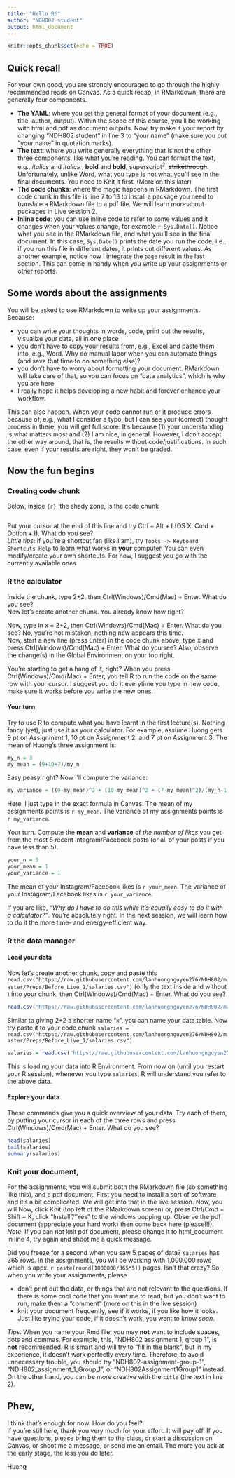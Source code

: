 ```yaml
---
title: "Hello R!"
author: "NDH802 student"
output: html_document
---
```


```r
knitr::opts_chunk$set(echo = TRUE)
```

## Quick recall

For your own good, you are strongly encouraged to go through the highly recommended reads on Canvas. As a quick recap, in RMarkdown, there are generally four components.

-   **The YAML**: where you set the general format of your document (e.g., title, author, output). Within the scope of this course, you'll be working with html and pdf as document outputs. Now, try make it your report by changing "NDH802 student" in line 3 to "your name" (make sure you put "your name" in quotation marks).
-   **The text**: where you write generally everything that is not the other three components, like what you're reading. You can format the text, e.g., *italics* and *italics* , **bold** and **bold**, superscript^2^, ~~strikethrough~~. Unfortunately, unlike Word, what you type is not what you'll see in the final documents. You need to Knit it first. (More on this later)
-   **The code chunks**: where the magic happens in RMarkdown. The first code chunk in this file is line 7 to 13 to install a package you need to translate a RMarkdown file to a pdf file. We will learn more about packages in Live session 2.
-   **Inline code**: you can use inline code to refer to some values and it changes when your values change, for example `r Sys.Date()`. Notice what you see in the RMarkdown file, and what you'll see in the final document. In this case, `Sys.Date()` prints the date you run the code, i.e., if you run this file in different dates, it prints out different values. As another example, notice how I integrate the `page` result in the last section. This can come in handy when you write up your assignments or other reports.

## Some words about the assignments

You will be asked to use RMarkdown to write up your assignments. Because:

-   you can write your thoughts in words, code, print out the results, visualize your data, all in one place
-   you don't have to copy your results from, e.g., Excel and paste them into, e.g., Word. Why do manual labor when you can automate things (and save that time to do something else)?
-   you don't have to worry about formatting your document. RMarkdown will take care of that, so you can focus on "data analytics", which is why you are here
-   I really hope it helps developing a new habit and forever enhance your workflow.

This can also happen. When your code cannot run or it produce errors because of, e.g., what I consider a typo, but I can see your (correct) thought process in there, you will get full score. It's because (1) your understanding is what matters most and (2) I am nice, in general. However, I don't accept the other way around, that is, the results without code/justifications. In such case, even if your results are right, they won't be graded.

## Now the fun begins

### Creating code chunk

Below, inside `{r}`, the shady zone, is the code chunk

```r
```

Put your cursor at the end of this line and try Ctrl + Alt + I (OS X: Cmd + Option + I). What do you see?\
*Little tips*: if you're a shortcut fan (like I am), try `Tools -> Keyboard Shortcuts Help` to learn what works in **your** computer. You can even modify/create your own shortcuts. For now, I suggest you go with the currently available ones.

### R the calculator

Inside the chunk, type 2+2, then Ctrl(Windows)/Cmd(Mac) + Enter. What do you see?\
Now let's create another chunk. You already know how right?

Now, type in x = 2+2, then Ctrl(Windows)/Cmd(Mac) + Enter. What do you see? No, you're not mistaken, nothing new appears this time.\
Now, start a new line (press Enter) in the code chunk above, type x and press Ctrl(Windows)/Cmd(Mac) + Enter. What do you see? Also, observe the change(s) in the Global Environment on your top right.

You're starting to get a hang of it, right? When you press Ctrl(Windows)/Cmd(Mac) + Enter, you tell R to run the code on the same row with your cursor. I suggest you do it everytime you type in new code, make sure it works before you write the new ones.

#### Your turn

Try to use R to compute what you have learnt in the first lecture(s). Nothing fancy (yet), just use it as your calculator. For example, assume Huong gets 9 pt on Assignment 1, 10 pt on Assignment 2, and 7 pt on Assignment 3. The mean of Huong's three assignment is:

```r
my_n = 3
my_mean = (9+10+7)/my_n
```

Easy peasy right? Now I'll compute the variance:

```r
my_variance = ((9-my_mean)^2 + (10-my_mean)^2 + (7-my_mean)^2)/(my_n-1)
```

Here, I just type in the exact formula in Canvas. The mean of my assignments points is `r my_mean`. The variance of my assignments points is `r my_variance`.

Your turn. Compute the **mean** and **variance** of *the number of likes* you get from the most 5 recent Intagram/Facebook posts (or all of your posts if you have less than 5).

```r
your_n = 5
your_mean = 1
your_variance = 1
```

The mean of your Instagram/Facebook likes is `r your_mean`. The variance of your Instagram/Facebook likes is `r your_variance`.

If you are like, *"Why do I have to do this while it's equally easy to do it with a calculator?"*. You're absolutely right. In the next session, we will learn how to do it the more time- and energy-efficient way.

### R the data manager

#### Load your data

Now let's create another chunk, copy and paste this `read.csv("https://raw.githubusercontent.com/lanhuongnguyen276/NDH802/master/Preps/Before_Live_1/salaries.csv")` (only the text inside and without ) into your chunk, then Ctrl(Windows)/Cmd(Mac) + Enter. What do you see?

```r
read.csv("https://raw.githubusercontent.com/lanhuongnguyen276/NDH802/master/Preps/Before_Live_1/salaries.csv")
```

Similar to giving 2+2 a shorter name "x", you can name your data table. Now try paste it to your code chunk `salaries = read.csv("https://raw.githubusercontent.com/lanhuongnguyen276/NDH802/master/Preps/Before_Live_1/salaries.csv")`

```r
salaries = read.csv("https://raw.githubusercontent.com/lanhuongnguyen276/NDH802/master/Preps/Before_Live_1/salaries.csv")
```

This is loading your data into R Environment. From now on (until you restart your R session), whenever you type `salaries`, R will understand you refer to the above data.

#### Explore your data

These commands give you a quick overview of your data. Try each of them, by putting your cursor in each of the three rows and press Ctrl(Windows)/Cmd(Mac) + Enter. What do you see?

```r
head(salaries)
tail(salaries)
summary(salaries)
```

### Knit your document,

For the assignments, you will submit both the RMarkdown file (so something like this), and a pdf document. First you need to install a sort of software and it's a bit complicated. We will get into that in the live session. Now, you will Now, click Knit (top left of the RMarkdown screen) or, press Ctrl/Cmd + Shift + K, click "Install"/"Yes" to the windows popping up. Observe the pdf document (appreciate your hard work) then come back here (please!!!).\
*Note*: If you can not knit pdf document, please change it to html_document in line 4, try again and shoot me a quick message.

Did you freeze for a second when you saw 5 pages of data? `salaries` has 365 rows. In the assignments, you will be working with 1,000,000 rows which is appx. `r paste(round(1000000/365*5))` pages. Isn't that crazy? So, when you write your assignments, please

-   don't print out the data, or things that are not relevant to the questions. If there is some cool code that you want me to read, but you don't want to run, make them a "comment" (more on this in the live session)
-   knit your document frequently, see if it works, if you like how it looks. Just like trying your code, if it doesn't work, you want to know *soon*.

*Tips*. When you name your Rmd file, you may **not** want to include spaces, dots and commas. For example, this, "NDH802 assignment 1, group 1", is **not** recommended. R is smart and will try to "fill in the blank", but in my experience, it doesn't work perfectly every time. Therefore, to avoid unnecessary trouble, you should try "NDH802-assignment-group-1", "NDH802_assignment_1\_Group_1", or "NDH802Assignment1Group1" instead. On the other hand, you can be more creative with the `title` (the text in line 2).

## Phew,

I think that's enough for now. How do you feel?\
If you're still here, thank you very much for your effort. It will pay off. If you have questions, please bring them to the class, or start a discussion on Canvas, or shoot me a message, or send me an email. The more you ask at the early stage, the less you do later.

\vfill

Huong
